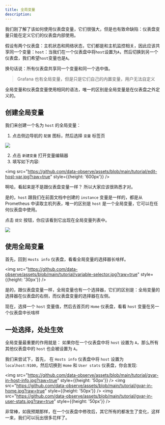 ```yaml
---
title: 全局变量
description: 
---
```



我们刚了解了该如何使用仪表盘变量，它们很强大，但是也有致命缺陷：仪表盘变量只能在定义它们的仪表盘内部使用。

假设有两个仪表盘：主机状态和网络状态，它们都是和主机监控相关，因此应该共享同一个变量：<Code>host</Code>：当我们在一个仪表盘中将`host`设置为`A`，然后切换到另一个仪表盘，我们希望`host`变量也是`A`。

换句话说：所有仪表盘共享同一个变量和同一个选中值。

> Grafana 也有全局变量，但是只是它们自己的内置变量，用户无法自定义

全局变量和仪表盘变量使用相同的语法，唯一的区别是全局变量是在仪表盘之外定义的。

## 创建全局变量

我们来创建一个名为 `host` 的全局变量：

1. 点击侧边导航的 `配置` 图标，然后选择 `变量` 标签页

<img src="https://github.com/data-observe/assets/blob/main/tutorial/global-vars.jpg?raw=true"  />


2. 点击 `新建变量` 打开变量编辑器
3. 填写如下内容:

<img src="https://github.com/data-observe/assets/blob/main/tutorial/edit-host-var.jpg?raw=true" style={{height: '600px'}} />

啊哈，看起来是不是跟仪表盘变量一样？ 所以大家应该很熟悉才对。

是的，`host` 跟我们在前面文档中创建的 `instance` 变量是一样的，都是从 Prometheus 中读取主机列表，唯一的区别是 `host` 是一个全局变量，它可以在任何仪表盘中使用。

点击 `提交` 按钮，你应该看到它出现在全局变量列表中。

<img src="https://github.com/data-observe/assets/blob/main/tutorial/global-vars-table.jpg?raw=true"  />


## 使用全局变量 

首先，回到 `Hosts info` 仪表盘，看看全局变量的选择器长啥样。

<img src="https://github.com/data-observe/assets/blob/main/tutorial/variable-selector.jpg?raw=true" style={{height: '30px'}} />

是的，跟仪表盘变量一样，全局变量也有一个选择器，它们的区别是：全局变量的选择器在仪表盘的右侧，而仪表盘变量的选择器在左侧。

现在，选择一个 `host` 变量值，然后去首页的 `Home` 仪表盘，看看 `host` 变量在另一个仪表盘中长啥样


## 一处选择，处处生效

全局变量最重要的作用就是： 如果你在一个仪表盘中将 `host` 设置为 `A`，那么所有其他仪表盘中的 `host` 也会被设置为 `A`。

我们来尝试下，首先， 在 `Hosts info` 仪表盘中将 `host` 设置为 `localhost:9100`，然后切换到 `Home` 和 `User stats` 仪表盘，你会发现:

<img src="https://github.com/data-observe/assets/blob/main/tutorial/gvar-in-host-info.jpg?raw=true" style={{height: '50px'}} />
<img src="https://github.com/data-observe/assets/blob/main/tutorial/gvar-in-home.jpg?raw=true" style={{height: '50px'}} />
<img src="https://github.com/data-observe/assets/blob/main/tutorial/gvar-in-user-stats.jpg?raw=true" style={{height: '50px'}} />

非常棒，如我预期那样，在一个仪表盘中修改后，其它所有的都发生了变化，这样一来，我们可以玩出很多花样了。